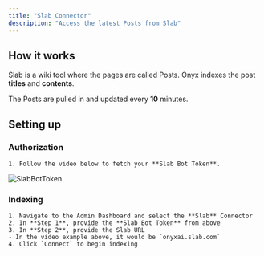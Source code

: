 ```yaml
---
title: "Slab Connector"
description: "Access the latest Posts from Slab"
---
```


## How it works

Slab is a wiki tool where the pages are called Posts. Onyx indexes the post **titles** and **contents**.

The Posts are pulled in and updated every **10** minutes.

## Setting up

### Authorization

    1. Follow the video below to fetch your **Slab Bot Token**.

![SlabBotToken](/archive/images/connectors/slab/SlabBotToken.gif)

### Indexing

    1. Navigate to the Admin Dashboard and select the **Slab** Connector
    2. In **Step 1**, provide the **Slab Bot Token** from above
    3. In **Step 2**, provide the Slab URL
    - In the video example above, it would be `onyxai.slab.com`
    4. Click `Connect` to begin indexing
